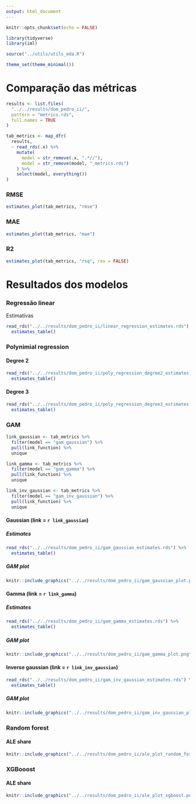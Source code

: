 ```yaml
---
output: html_document
---
```


```r
knitr::opts_chunk$set(echo = FALSE)

library(tidyverse)
library(iml)

source("../utils/utils_eda.R")

theme_set(theme_minimal())
```

# Comparação das métricas

```r
results <- list.files(
  "../../results/dom_pedro_ii/", 
  pattern = "metrics.rds",
  full.names = TRUE
)

tab_metrics <- map_dfr(
  results,
  ~ read_rds(.x) %>% 
    mutate(
      model = str_remove(.x, ".*//"),
      model = str_remove(model, "_metrics.rds")
    ) %>% 
    select(model, everything())
)
```

### RMSE

```r
estimates_plot(tab_metrics, "rmse")
```

### MAE

```r
estimates_plot(tab_metrics, "mae")
```


### R2

```r
estimates_plot(tab_metrics, "rsq", rev = FALSE)
```

# Resultados dos modelos

### Regressão linear

Estimativas

```r
read_rds("../../results/dom_pedro_ii/linear_regression_estimates.rds") %>% 
  estimates_table()
```

### Polynimial regression

#### Degree 2

```r
read_rds("../../results/dom_pedro_ii/poly_regression_degree2_estimates.rds") %>%
  estimates_table()
```

#### Degree 3

```r
read_rds("../../results/dom_pedro_ii/poly_regression_degree3_estimates.rds") %>%
  estimates_table()
```

### GAM

```r
link_gaussian <- tab_metrics %>% 
  filter(model == "gam_gaussian") %>% 
  pull(link_function) %>% 
  unique

link_gamma <- tab_metrics %>% 
  filter(model == "gam_gamma") %>% 
  pull(link_function) %>% 
  unique

link_inv_gaussian <- tab_metrics %>% 
  filter(model == "gam_inv_gaussian") %>% 
  pull(link_function) %>% 
  unique
```

#### Gaussian (link = `r link_gaussian`)

##### Estimates

```r
read_rds("../../results/dom_pedro_ii/gam_gaussian_estimates.rds") %>%
  estimates_table()
```

##### GAM plot

```r
knitr::include_graphics("../../results/dom_pedro_ii/gam_gaussian_plot.png")
```

#### Gamma (link = `r link_gamma`)

##### Estimates

```r
read_rds("../../results/dom_pedro_ii/gam_gamma_estimates.rds") %>%
  estimates_table()
```

##### GAM plot

```r
knitr::include_graphics("../../results/dom_pedro_ii/gam_gamma_plot.png")
``` 
 
 
#### Inverse gaussian (link = `r link_inv_gaussian`)

```r
read_rds("../../results/dom_pedro_ii/gam_inv_gaussian_estimates.rds") %>%
  estimates_table()
```

##### GAM plot

```r
knitr::include_graphics("../../results/dom_pedro_ii/gam_inv_gaussian_plot.png")
```

### Random forest

#### ALE share

```r
knitr::include_graphics("../../results/dom_pedro_ii/ale_plot_random_forest.png")
```

### XGBooost

#### ALE share

```r
knitr::include_graphics("../../results/dom_pedro_ii/ale_plot_xgboost.png")
```

